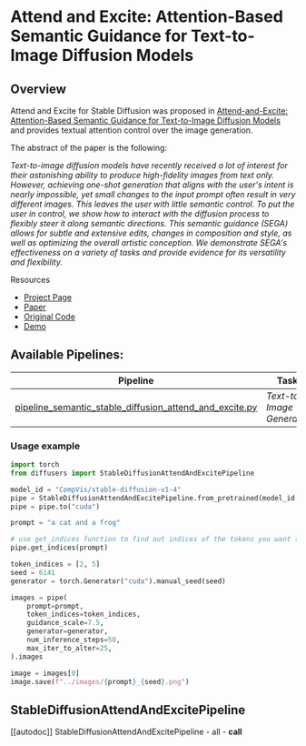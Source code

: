 <!--Copyright 2023 The HuggingFace Team. All rights reserved.

Licensed under the Apache License, Version 2.0 (the "License"); you may not use this file except in compliance with
the License. You may obtain a copy of the License at

http://www.apache.org/licenses/LICENSE-2.0

Unless required by applicable law or agreed to in writing, software distributed under the License is distributed on
an "AS IS" BASIS, WITHOUT WARRANTIES OR CONDITIONS OF ANY KIND, either express or implied. See the License for the
specific language governing permissions and limitations under the License.
-->

# Attend and Excite: Attention-Based Semantic Guidance for Text-to-Image Diffusion Models

## Overview

Attend and Excite for Stable Diffusion was proposed in [Attend-and-Excite: Attention-Based Semantic Guidance for Text-to-Image Diffusion Models](https://attendandexcite.github.io/Attend-and-Excite/) and provides textual attention control over the image generation.

The abstract of the paper is the following:

*Text-to-image diffusion models have recently received a lot of interest for their astonishing ability to produce high-fidelity images from text only. However, achieving one-shot generation that aligns with the user's intent is nearly impossible, yet small changes to the input prompt often result in very different images. This leaves the user with little semantic control. To put the user in control, we show how to interact with the diffusion process to flexibly steer it along semantic directions. This semantic guidance (SEGA) allows for subtle and extensive edits, changes in composition and style, as well as optimizing the overall artistic conception. We demonstrate SEGA's effectiveness on a variety of tasks and provide evidence for its versatility and flexibility.*

Resources

* [Project Page](https://attendandexcite.github.io/Attend-and-Excite/)
* [Paper](https://arxiv.org/abs/2301.13826)
* [Original Code](https://github.com/AttendAndExcite/Attend-and-Excite)
* [Demo](https://huggingface.co/spaces/AttendAndExcite/Attend-and-Excite)


## Available Pipelines:

| Pipeline | Tasks | Colab | Demo
|---|---|:---:|:---:|
| [pipeline_semantic_stable_diffusion_attend_and_excite.py](https://github.com/huggingface/diffusers/blob/main/src/diffusers/pipelines/stable_diffusion/pipeline_semantic_stable_diffusion_attend_and_excite) | *Text-to-Image Generation* | - | https://huggingface.co/spaces/AttendAndExcite/Attend-and-Excite


### Usage example


```python
import torch
from diffusers import StableDiffusionAttendAndExcitePipeline

model_id = "CompVis/stable-diffusion-v1-4"
pipe = StableDiffusionAttendAndExcitePipeline.from_pretrained(model_id, torch_dtype=torch.float16).to("cuda")
pipe = pipe.to("cuda")

prompt = "a cat and a frog"

# use get_indices function to find out indices of the tokens you want to alter
pipe.get_indices(prompt)

token_indices = [2, 5]
seed = 6141
generator = torch.Generator("cuda").manual_seed(seed)

images = pipe(
    prompt=prompt,
    token_indices=token_indices,
    guidance_scale=7.5,
    generator=generator,
    num_inference_steps=50,
    max_iter_to_alter=25,
).images

image = images[0]
image.save(f"../images/{prompt}_{seed}.png")
```


## StableDiffusionAttendAndExcitePipeline
[[autodoc]] StableDiffusionAttendAndExcitePipeline
	- all
	- __call__
